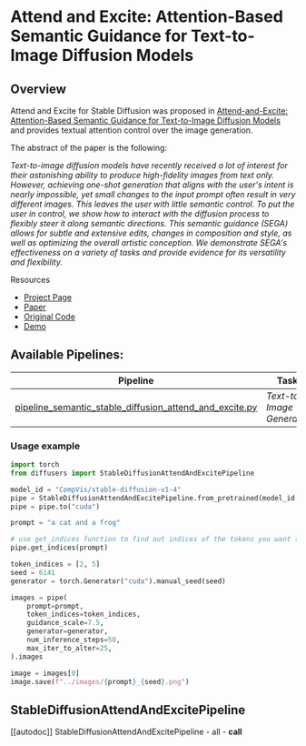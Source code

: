 <!--Copyright 2023 The HuggingFace Team. All rights reserved.

Licensed under the Apache License, Version 2.0 (the "License"); you may not use this file except in compliance with
the License. You may obtain a copy of the License at

http://www.apache.org/licenses/LICENSE-2.0

Unless required by applicable law or agreed to in writing, software distributed under the License is distributed on
an "AS IS" BASIS, WITHOUT WARRANTIES OR CONDITIONS OF ANY KIND, either express or implied. See the License for the
specific language governing permissions and limitations under the License.
-->

# Attend and Excite: Attention-Based Semantic Guidance for Text-to-Image Diffusion Models

## Overview

Attend and Excite for Stable Diffusion was proposed in [Attend-and-Excite: Attention-Based Semantic Guidance for Text-to-Image Diffusion Models](https://attendandexcite.github.io/Attend-and-Excite/) and provides textual attention control over the image generation.

The abstract of the paper is the following:

*Text-to-image diffusion models have recently received a lot of interest for their astonishing ability to produce high-fidelity images from text only. However, achieving one-shot generation that aligns with the user's intent is nearly impossible, yet small changes to the input prompt often result in very different images. This leaves the user with little semantic control. To put the user in control, we show how to interact with the diffusion process to flexibly steer it along semantic directions. This semantic guidance (SEGA) allows for subtle and extensive edits, changes in composition and style, as well as optimizing the overall artistic conception. We demonstrate SEGA's effectiveness on a variety of tasks and provide evidence for its versatility and flexibility.*

Resources

* [Project Page](https://attendandexcite.github.io/Attend-and-Excite/)
* [Paper](https://arxiv.org/abs/2301.13826)
* [Original Code](https://github.com/AttendAndExcite/Attend-and-Excite)
* [Demo](https://huggingface.co/spaces/AttendAndExcite/Attend-and-Excite)


## Available Pipelines:

| Pipeline | Tasks | Colab | Demo
|---|---|:---:|:---:|
| [pipeline_semantic_stable_diffusion_attend_and_excite.py](https://github.com/huggingface/diffusers/blob/main/src/diffusers/pipelines/stable_diffusion/pipeline_semantic_stable_diffusion_attend_and_excite) | *Text-to-Image Generation* | - | https://huggingface.co/spaces/AttendAndExcite/Attend-and-Excite


### Usage example


```python
import torch
from diffusers import StableDiffusionAttendAndExcitePipeline

model_id = "CompVis/stable-diffusion-v1-4"
pipe = StableDiffusionAttendAndExcitePipeline.from_pretrained(model_id, torch_dtype=torch.float16).to("cuda")
pipe = pipe.to("cuda")

prompt = "a cat and a frog"

# use get_indices function to find out indices of the tokens you want to alter
pipe.get_indices(prompt)

token_indices = [2, 5]
seed = 6141
generator = torch.Generator("cuda").manual_seed(seed)

images = pipe(
    prompt=prompt,
    token_indices=token_indices,
    guidance_scale=7.5,
    generator=generator,
    num_inference_steps=50,
    max_iter_to_alter=25,
).images

image = images[0]
image.save(f"../images/{prompt}_{seed}.png")
```


## StableDiffusionAttendAndExcitePipeline
[[autodoc]] StableDiffusionAttendAndExcitePipeline
	- all
	- __call__
